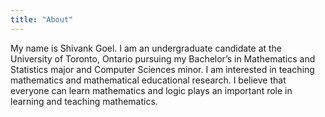 ---
title: "About"
---

My name is Shivank Goel. I am an undergraduate candidate at the University of Toronto, Ontario pursuing my Bachelor's in Mathematics and Statistics major and Computer Sciences minor. I am interested in teaching mathematics and mathematical educational research. I believe that everyone can learn mathematics and logic plays an important role in learning and teaching mathematics.


